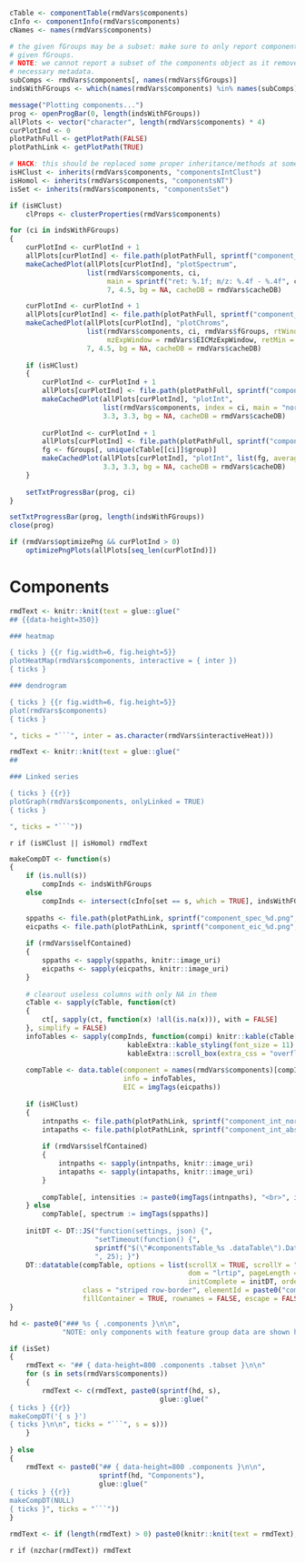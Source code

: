 ```r
cTable <- componentTable(rmdVars$components)
cInfo <- componentInfo(rmdVars$components)
cNames <- names(rmdVars$components)

# the given fGroups may be a subset: make sure to only report components with
# given fGroups.
# NOTE: we cannot report a subset of the components object as it removes
# necessary metadata.
subComps <- rmdVars$components[, names(rmdVars$fGroups)]
indsWithFGroups <- which(names(rmdVars$components) %in% names(subComps))

message("Plotting components...")
prog <- openProgBar(0, length(indsWithFGroups))
allPlots <- vector("character", length(rmdVars$components) * 4)
curPlotInd <- 0
plotPathFull <- getPlotPath(FALSE)
plotPathLink <- getPlotPath(TRUE)

# HACK: this should be replaced some proper inheritance/methods at some point
isHClust <- inherits(rmdVars$components, "componentsIntClust")
isHomol <- inherits(rmdVars$components, "componentsNT")
isSet <- inherits(rmdVars$components, "componentsSet")

if (isHClust)
    clProps <- clusterProperties(rmdVars$components)

for (ci in indsWithFGroups)
{
    curPlotInd <- curPlotInd + 1
    allPlots[curPlotInd] <- file.path(plotPathFull, sprintf("component_spec_%d.png", ci))
    makeCachedPlot(allPlots[curPlotInd], "plotSpectrum",
                   list(rmdVars$components, ci,
                        main = sprintf("ret: %.1f; m/z: %.4f - %.4f", cInfo$ret[ci], min(cTable[[ci]]$mz), max(cTable[[ci]]$mz))),
                        7, 4.5, bg = NA, cacheDB = rmdVars$cacheDB)

    curPlotInd <- curPlotInd + 1
    allPlots[curPlotInd] <- file.path(plotPathFull, sprintf("component_eic_%d.png", ci))
    makeCachedPlot(allPlots[curPlotInd], "plotChroms",
                   list(rmdVars$components, ci, rmdVars$fGroups, rtWindow = rmdVars$EICRtWindow,
                        mzExpWindow = rmdVars$EICMzExpWindow, retMin = rmdVars$retMin, EICs = rmdVars$EICs),
                   7, 4.5, bg = NA, cacheDB = rmdVars$cacheDB)
    
    if (isHClust)
    {
        curPlotInd <- curPlotInd + 1
        allPlots[curPlotInd] <- file.path(plotPathFull, sprintf("component_int_norm_%d.png", ci))
        makeCachedPlot(allPlots[curPlotInd], "plotInt",
                       list(rmdVars$components, index = ci, main = "normalized"),
                       3.3, 3.3, bg = NA, cacheDB = rmdVars$cacheDB)
        
        curPlotInd <- curPlotInd + 1
        allPlots[curPlotInd] <- file.path(plotPathFull, sprintf("component_int_abs_%d.png", ci))
        fg <- fGroups[, unique(cTable[[ci]]$group)]
        makeCachedPlot(allPlots[curPlotInd], "plotInt", list(fg, average = clProps$average, main = "absolute"),
                       3.3, 3.3, bg = NA, cacheDB = rmdVars$cacheDB)
    }
    
    setTxtProgressBar(prog, ci)
}

setTxtProgressBar(prog, length(indsWithFGroups))
close(prog)

if (rmdVars$optimizePng && curPlotInd > 0)
    optimizePngPlots(allPlots[seq_len(curPlotInd)])
```


Components {data-orientation=rows}
===

```r
rmdText <- knitr::knit(text = glue::glue("
## {{data-height=350}}

### heatmap

{ ticks } {{r fig.width=6, fig.height=5}}
plotHeatMap(rmdVars$components, interactive = { inter })
{ ticks }

### dendrogram

{ ticks } {{r fig.width=6, fig.height=5}}
plot(rmdVars$components)
{ ticks }

", ticks = "```", inter = as.character(rmdVars$interactiveHeat)))
```

```r
rmdText <- knitr::knit(text = glue::glue("
##

### Linked series

{ ticks } {{r}}
plotGraph(rmdVars$components, onlyLinked = TRUE)
{ ticks }

", ticks = "```"))
```

`r if (isHClust || isHomol) rmdText`

<style> .components { overflow-x: auto; } </style>

```r
makeCompDT <- function(s)
{
    if (is.null(s))
        compInds <- indsWithFGroups
    else
        compInds <- intersect(cInfo[set == s, which = TRUE], indsWithFGroups)
    
    sppaths <- file.path(plotPathLink, sprintf("component_spec_%d.png", compInds))
    eicpaths <- file.path(plotPathLink, sprintf("component_eic_%d.png", compInds))
    
    if (rmdVars$selfContained)
    {
        sppaths <- sapply(sppaths, knitr::image_uri)
        eicpaths <- sapply(eicpaths, knitr::image_uri)
    }
    
    # clearout useless columns with only NA in them
    cTable <- sapply(cTable, function(ct)
    {
        ct[, sapply(ct, function(x) !all(is.na(x))), with = FALSE]
    }, simplify = FALSE)
    infoTables <- sapply(compInds, function(compi) knitr::kable(cTable[[compi]], "html") %>%
                             kableExtra::kable_styling(font_size = 11) %>%
                             kableExtra::scroll_box(extra_css = "overflow: auto; width: 350px; height: 300px;"))
    
    compTable <- data.table(component = names(rmdVars$components)[compInds],
                            info = infoTables,
                            EIC = imgTags(eicpaths))
    
    if (isHClust)
    {
        intnpaths <- file.path(plotPathLink, sprintf("component_int_norm_%d.png", compInds))
        intapaths <- file.path(plotPathLink, sprintf("component_int_abs_%d.png", compInds))
        
        if (rmdVars$selfContained)
        {
            intnpaths <- sapply(intnpaths, knitr::image_uri)
            intapaths <- sapply(intapaths, knitr::image_uri)
        }
        
        compTable[, intensities := paste0(imgTags(intnpaths), "<br>", imgTags(intapaths))]
    } else
        compTable[, spectrum := imgTags(sppaths)]
    
    initDT <- DT::JS("function(settings, json) {",
                     "setTimeout(function() {",
                     sprintf("$(\"#componentsTable_%s .dataTable\").DataTable().columns.adjust().draw(); }", s),
                     ", 25); }")
    DT::datatable(compTable, options = list(scrollX = TRUE, scrollY = "600px", deferRender = TRUE,
                                            dom = "lrtip", pageLength = 25, autoWidth = FALSE,
                                            initComplete = initDT, ordering = FALSE),
                  class = "striped row-border", elementId = paste0("componentsTable_", s),
                  fillContainer = TRUE, rownames = FALSE, escape = FALSE)
}

hd <- paste0("### %s { .components }\n\n",
             "NOTE: only components with feature group data are shown here.\n\n")

if (isSet)
{
    rmdText <- "## { data-height=800 .components .tabset }\n\n"
    for (s in sets(rmdVars$components))
    {
        rmdText <- c(rmdText, paste0(sprintf(hd, s),
                                     glue::glue("
{ ticks } {{r}}
makeCompDT('{ s }')
{ ticks }\n\n", ticks = "```", s = s)))
    }
    
} else
{
    rmdText <- paste0("## { data-height=800 .components }\n\n",
                      sprintf(hd, "Components"),
                      glue::glue("
{ ticks } {{r}}
makeCompDT(NULL)
{ ticks }", ticks = "```"))
}

rmdText <- if (length(rmdText) > 0) paste0(knitr::knit(text = rmdText), collapse = "\n")
```

`r if (nzchar(rmdText)) rmdText`
